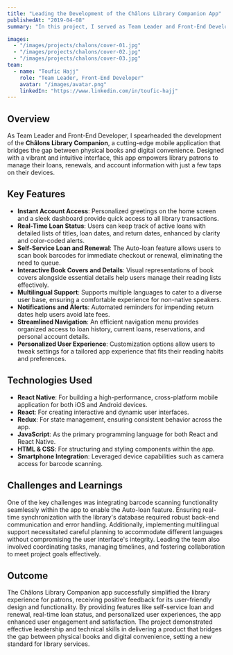 ```yaml
---
title: "Leading the Development of the Châlons Library Companion App"
publishedAt: "2019-04-08"
summary: "In this project, I served as Team Leader and Front-End Developer to create the Châlons Library Companion, a cutting-edge mobile application that simplifies library experiences by bridging physical books and digital convenience."

images:
  - "/images/projects/chalons/cover-01.jpg"
  - "/images/projects/chalons/cover-02.jpg"
  - "/images/projects/chalons/cover-03.jpg"
team:
  - name: "Toufic Hajj"
    role: "Team Leader, Front-End Developer"
    avatar: "/images/avatar.png"
    linkedIn: "https://www.linkedin.com/in/toufic-hajj"
---
```


## Overview

As Team Leader and Front-End Developer, I spearheaded the development of the **Châlons Library Companion**, a cutting-edge mobile application that bridges the gap between physical books and digital convenience. Designed with a vibrant and intuitive interface, this app empowers library patrons to manage their loans, renewals, and account information with just a few taps on their devices.

## Key Features

- **Instant Account Access**: Personalized greetings on the home screen and a sleek dashboard provide quick access to all library transactions.
- **Real-Time Loan Status**: Users can keep track of active loans with detailed lists of titles, loan dates, and return dates, enhanced by clarity and color-coded alerts.
- **Self-Service Loan and Renewal**: The Auto-loan feature allows users to scan book barcodes for immediate checkout or renewal, eliminating the need to queue.
- **Interactive Book Covers and Details**: Visual representations of book covers alongside essential details help users manage their reading lists effectively.
- **Multilingual Support**: Supports multiple languages to cater to a diverse user base, ensuring a comfortable experience for non-native speakers.
- **Notifications and Alerts**: Automated reminders for impending return dates help users avoid late fees.
- **Streamlined Navigation**: An efficient navigation menu provides organized access to loan history, current loans, reservations, and personal account details.
- **Personalized User Experience**: Customization options allow users to tweak settings for a tailored app experience that fits their reading habits and preferences.

## Technologies Used

- **React Native**: For building a high-performance, cross-platform mobile application for both iOS and Android devices.
- **React**: For creating interactive and dynamic user interfaces.
- **Redux**: For state management, ensuring consistent behavior across the app.
- **JavaScript**: As the primary programming language for both React and React Native.
- **HTML & CSS**: For structuring and styling components within the app.
- **Smartphone Integration**: Leveraged device capabilities such as camera access for barcode scanning.

## Challenges and Learnings

One of the key challenges was integrating barcode scanning functionality seamlessly within the app to enable the Auto-loan feature. Ensuring real-time synchronization with the library's database required robust back-end communication and error handling. Additionally, implementing multilingual support necessitated careful planning to accommodate different languages without compromising the user interface's integrity. Leading the team also involved coordinating tasks, managing timelines, and fostering collaboration to meet project goals effectively.

## Outcome

The Châlons Library Companion app successfully simplified the library experience for patrons, receiving positive feedback for its user-friendly design and functionality. By providing features like self-service loan and renewal, real-time loan status, and personalized user experiences, the app enhanced user engagement and satisfaction. The project demonstrated effective leadership and technical skills in delivering a product that bridges the gap between physical books and digital convenience, setting a new standard for library services.
